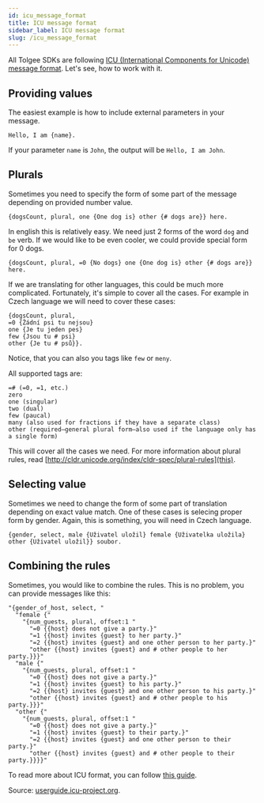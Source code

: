```yaml
---
id: icu_message_format
title: ICU message format
sidebar_label: ICU message format
slug: /icu_message_format
---
```

All Tolgee SDKs are following
[ICU (International Components for Unicode) message format](https://en.wikipedia.org/wiki/International_Components_for_Unicode).
Let's see, how to work with it.

## Providing values
The easiest example is how to include external parameters in your message.

    Hello, I am {name}.

If your parameter `name` is `John`, the output will be `Hello, I am John`.

## Plurals
Sometimes you need to specify the form of some part of the message depending on provided number value.

    {dogsCount, plural, one {One dog is} other {# dogs are}} here.

In english this is relatively easy. We need just 2 forms of the word `dog` and `be` verb. If we would like to be even cooler,
we could provide special form for 0 dogs.

    {dogsCount, plural, =0 {No dogs} one {One dog is} other {# dogs are}} here.

If we are translating for other languages, this could be much more complicated. Fortunately, it's simple to cover all
the cases. For example in Czech language we will need to cover these cases:
```
{dogsCount, plural,
=0 {Žádní psi tu nejsou}
one {Je tu jeden pes}
few {Jsou tu # psi}
other {Je tu # psů}}.
```

Notice, that you can also you tags like `few` or `meny`.

All supported tags are:
```
=# (=0, =1, etc.)
zero
one (singular)
two (dual)
few (paucal)
many (also used for fractions if they have a separate class)
other (required—general plural form—also used if the language only has a single form)
```


This will cover all the cases we need. For more information about plural rules, read
[http://cldr.unicode.org/index/cldr-spec/plural-rules](this).

## Selecting value
Sometimes we need to change the form of some part of translation depending on exact value match. One of these cases is
selecing proper form by gender. Again, this is something, you will need in Czech language.

```
{gender, select, male {Uživatel uložil} female {Uživatelka uložila} other {Uživatel uložil}} soubor.
```

## Combining the rules
Sometimes, you would like to combine the rules. This is no problem, you can provide messages like this:
```
"{gender_of_host, select, "
  "female {"
    "{num_guests, plural, offset:1 "
      "=0 {{host} does not give a party.}"
      "=1 {{host} invites {guest} to her party.}"
      "=2 {{host} invites {guest} and one other person to her party.}"
      "other {{host} invites {guest} and # other people to her party.}}}"
  "male {"
    "{num_guests, plural, offset:1 "
      "=0 {{host} does not give a party.}"
      "=1 {{host} invites {guest} to his party.}"
      "=2 {{host} invites {guest} and one other person to his party.}"
      "other {{host} invites {guest} and # other people to his party.}}}"
  "other {"
    "{num_guests, plural, offset:1 "
      "=0 {{host} does not give a party.}"
      "=1 {{host} invites {guest} to their party.}"
      "=2 {{host} invites {guest} and one other person to their party.}"
      "other {{host} invites {guest} and # other people to their party.}}}}"
```


To read more about ICU format, you can follow [this guide](http://userguide.icu-project.org/formatparse/messages).

Source: [userguide.icu-project.org](http://userguide.icu-project.org/formatparse/messages).